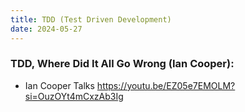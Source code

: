 ```yaml
---
title: TDD (Test Driven Development)
date: 2024-05-27
---
```


### TDD, Where Did It All Go Wrong (Ian Cooper):

- Ian Cooper Talks https://youtu.be/EZ05e7EMOLM?si=OuzOYt4mCxzAb3Ig
